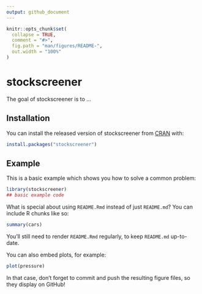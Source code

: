 ```yaml
---
output: github_document
---
```


<!-- README.md is generated from README.Rmd. Please edit that file -->

```r
knitr::opts_chunk$set(
  collapse = TRUE,
  comment = "#>",
  fig.path = "man/figures/README-",
  out.width = "100%"
)
```

# stockscreener

<!-- badges: start -->
<!-- badges: end -->

The goal of stockscreener is to ...

## Installation

You can install the released version of stockscreener from [CRAN](https://CRAN.R-project.org) with:

``` r
install.packages("stockscreener")
```

## Example

This is a basic example which shows you how to solve a common problem:

```r
library(stockscreener)
## basic example code
```

What is special about using `README.Rmd` instead of just `README.md`? You can include R chunks like so:

```r
summary(cars)
```

You'll still need to render `README.Rmd` regularly, to keep `README.md` up-to-date.

You can also embed plots, for example:

```r
plot(pressure)
```

In that case, don't forget to commit and push the resulting figure files, so they display on GitHub!
